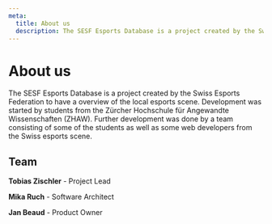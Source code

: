 ```yaml
---
meta:
  title: About us
  description: The SESF Esports Database is a project created by the Swiss Esports Federation to have a overview of the local esports scene.
---
```



# About us
The SESF Esports Database is a project created by the Swiss Esports Federation to have a overview of the local esports scene.
Development was started by students from the Zürcher Hochschule für Angewandte Wissenschaften (ZHAW). Further development was done
by a team consisting of some of the students as well as some web developers from the Swiss esports scene.

## Team
**Tobias Zischler** - Project Lead

**Mika Ruch** - Software Architect

**Jan Beaud** - Product Owner
